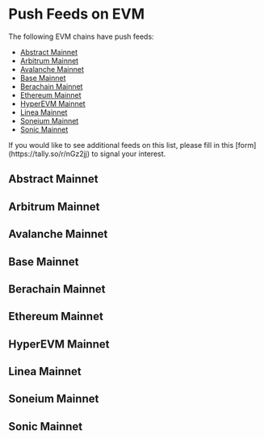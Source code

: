 
# Push Feeds on EVM

The following EVM chains have push feeds:

- [Abstract Mainnet](#abstract-mainnet)
- [Arbitrum Mainnet](#arbitrum-mainnet)
- [Avalanche Mainnet](#avalanche-mainnet)
- [Base Mainnet](#base-mainnet)
- [Berachain Mainnet](#berachain-mainnet)
- [Ethereum Mainnet](#ethereum-mainnet)
- [HyperEVM Mainnet](#hyperevm-mainnet)
- [Linea Mainnet](#linea-mainnet)
- [Soneium Mainnet](#soneium-mainnet)
- [Sonic Mainnet](#sonic-mainnet)

<Callout variant="info">
  If you would like to see additional feeds on this list, please fill in this
  [form](https://tally.so/r/nGz2jj) to signal your interest.
</Callout>

## Abstract Mainnet

<SponsoredFeedsTable feeds={abstractMainnet} networkName="Abstract mainnet" />

## Arbitrum Mainnet

<SponsoredFeedsTable feeds={arbitrumMainnet} networkName="Arbitrum mainnet" />

## Avalanche Mainnet

<SponsoredFeedsTable feeds={avalancheMainnet} networkName="Avalanche mainnet" />

## Base Mainnet

<SponsoredFeedsTable feeds={baseMainnet} networkName="Base mainnet" />

## Berachain Mainnet

<SponsoredFeedsTable feeds={berachainMainnet} networkName="Berachain mainnet" />

## Ethereum Mainnet

<SponsoredFeedsTable feeds={ethereumMainnet} networkName="Ethereum mainnet" />

## HyperEVM Mainnet

<SponsoredFeedsTable feeds={hyperevmMainnet} networkName="HyperEVM mainnet" />

## Linea Mainnet

<SponsoredFeedsTable feeds={lineaMainnet} networkName="Linea mainnet" />

## Soneium Mainnet

<SponsoredFeedsTable feeds={soneiumMainnet} networkName="Soneium mainnet" />

## Sonic Mainnet

<SponsoredFeedsTable feeds={sonicMainnet} networkName="Sonic mainnet" />
